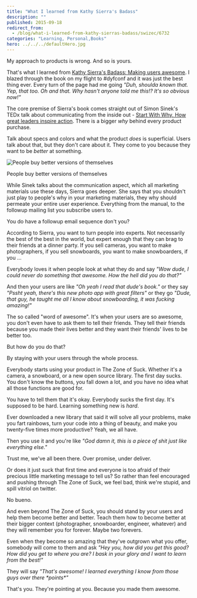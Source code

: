 ```yaml
---
title: "What I learned from Kathy Sierra's Badass"
description: ""
published: 2015-09-18
redirect_from:
  - /blog/what-i-learned-from-kathy-sierras-badass/swizec/6732
categories: "Learning, Personal,Books"
hero: ../../../defaultHero.jpg
---
```


My approach to products is wrong. And so is yours.

That's what I learned from [Kathy Sierra's Badass: Making users awesome](http://www.amazon.com/gp/product/1491919019/ref=as_li_tl?ie=UTF8&camp=1789&creative=9325&creativeASIN=1491919019&linkCode=as2&tag=ageewitahat-20&linkId=U5VQCZWSLU2BUAW7). I blazed through the book on my flight to #dyfconf and it was just the best thing ever. Every turn of the page had me going _"Duh, shoulda known that. Yep, that too. Oh and that. Why hasn't anyone told me this!? It's so obvious now!"_

The core premise of Sierra's book comes straight out of Simon Sinek's TEDx talk about communicating from the inside out - [Start With Why, How great leaders inspire action](https://www.youtube.com/watch?v=u4ZoJKF_VuA). There is a bigger _why_ behind every product purchase.

Talk about specs and colors and what the product _does_ is superficial. Users talk about that, but they don't care about it. They come to you because they want to be _better_ at something.

![People buy better versions of themselves](https://bufferblog-wpengine.netdna-ssl.com/wp-content/uploads/2014/01/mario1.gif)

People buy better versions of themselves

While Sinek talks about the communication aspect, which all marketing materials use these days, Sierra goes deeper. She says that you shouldn't just play to people's why in your marketing materials, they why should permeate your entire user experience. Everything from the manual, to the followup mailing list you subscribe users to.

You do have a followup email sequence don't you?

According to Sierra, you want to turn people into experts. Not necessarily the best of the best in the world, but expert enough that they can brag to their friends at a dinner party. If you sell cameras, you want to make photographers, if you sell snowboards, you want to make snowboarders, if you ...

Everybody loves it when people look at what they do and say _"Wow dude, I could never do something that awesome. How the hell did you do that?"_

And then your users are like _"Oh yeah I read that dude's book."_ or they say _"Pssht yeah, there's this new photo app with great filters"_ or they go _"Dude, that guy, he taught me all I know about snowboarding, it was fucking amazing!"_

The so called "word of awesome". It's when your users are so awesome, you don't even have to ask them to tell their friends. They tell their friends because you made their lives better and they want their friends' lives to be better too.

But how do you do that?

By staying with your users through the whole process.

Everybody starts using your product in The Zone of Suck. Whether it's a camera, a snowboard, or a new open source library. The first day sucks. You don't know the buttons, you fall down a lot, and you have no idea what all those functions are good for.

You have to tell them that it's okay. Everybody sucks the first day. It's supposed to be hard. Learning something new is _hard_.

Ever downloaded a new library that said it will solve all your problems, make you fart rainbows, turn your code into a thing of beauty, and make you twenty-five times more productive? Yeah, we all have.

Then you use it and you're like _"God damn it, this is a piece of shit just like everything else."_

Trust me, we've all been there. Over promise, under deliver.

Or does it just suck that first time and everyone is too afraid of their precious little marketing message to tell us? So rather than feel encouraged and pushing through The Zone of Suck, we feel bad, think we're stupid, and spill vitriol on twitter.

No bueno.

And even beyond The Zone of Suck, you should stand by your users and help them become better and better. Teach them how to become better at their bigger context (photographer, snowboarder, engineer, whatever) and they will remember you for forever. Maybe two forevers.

Even when they become so amazing that they've outgrown what you offer, somebody will come to them and ask _"Hey you, how did you get this good? How did you get to where you are? I bask in your glory and I want to learn from the best!"_

They will say _"That's awesome! I learned everything I know from those guys over there \*points\*"_

That's you. They're pointing at you. Because you made them awesome.
